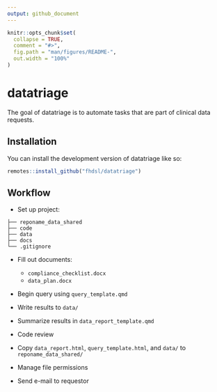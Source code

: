 ```yaml
---
output: github_document
---
```


<!-- README.md is generated from README.Rmd. Please edit that file -->

```r
knitr::opts_chunk$set(
  collapse = TRUE,
  comment = "#>",
  fig.path = "man/figures/README-",
  out.width = "100%"
)
```

# datatriage

<!-- badges: start -->
<!-- badges: end -->

The goal of datatriage is to automate tasks that are part of clinical data requests.

## Installation

You can install the development version of datatriage like so:

``` r
remotes::install_github("fhdsl/datatriage")
```

## Workflow

- Set up project:
```
├── reponame_data_shared
├── code
├── data
├── docs
└── .gitignore
```

- Fill out documents:
  - `compliance_checklist.docx`
  - `data_plan.docx`
  
- Begin query using `query_template.qmd`

- Write results to `data/`

- Summarize results in `data_report_template.qmd`

- Code review

- Copy `data_report.html`, `query_template.html`, and `data/` to `reponame_data_shared/`

- Manage file permissions

- Send e-mail to requestor




  
  

